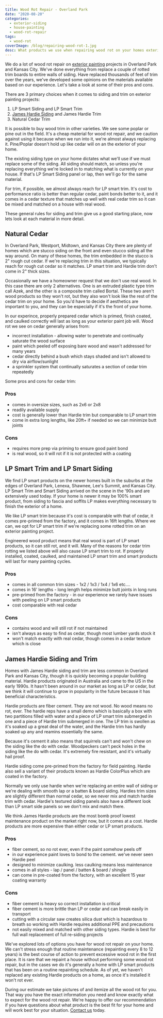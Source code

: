```yaml
---
title: Wood Rot Repair - Overland Park
date: "2020-08-20"
categories:
  - exterior-siding
  - house-painting
  - wood-rot-repair
tags:
  - wood-rot
coverImage: /blog/repairing-wood-rot-1.jpg
desc: What products we use when repairing wood rot on your homes exterior
---
```


We do a lot of wood rot repair on [exterior painting](https://greatplainspaintingkc.com/home-exterior-need-painted-kansas-city/) projects in Overland Park and Kansas City. We've done everything from replace a couple of rotted trim boards to entire walls of siding. Have replaced thousands of feet of trim over the years, we've developed some opinions on the materials available based on our experience. Let's take a look at some of their pros and cons.

There are 3 primary choices when it comes to siding and trim on exterior painting projects:

1. LP Smart Siding and LP Smart Trim
2. [James Hardie Siding](https://greatplainspaintingkc.com/james-hardie-siding-kansas-city/) and James Hardie Trim
3. Natural Cedar Trim

It is possible to buy wood trim in other varieties. We see some poplar or pine out in the field. It's a cheap material for wood rot repair, and we caution against using it because when we run into it, we're almost always replacing it. Pine/Poplar doesn't hold up like cedar will on an the exterior of your home.

The existing siding type on your home dictates what we'll use if we must replace some of the siding. All siding should match, so unless you're replacing everything we're locked in to matching what is currently on your house. If that's LP Smart Siding panel or lap, then we'll go for the same material.

For trim, if possible, we almost always reach for LP smart trim. It's cost to performance ratio is better than regular cedar, paint bonds better to it, and it comes in a cedar texture that matches up well with real cedar trim so it can be mixed and matched on a house with real wood.

These general rules for siding and trim give us a good starting place, now lets look at each material in more detail.

## Natural Cedar

In Overland Park, Westport, Midtown, and Kansas City there are plenty of homes which are stucco siding on the front and even stucco siding all the way around. On many of these homes, the trim embedded in the stucco is 2" rough cut cedar. If we're replacing trim in this situation, we typically reach for rough cut cedar so it matches. LP smart trim and Hardie trim don't come in 2" thick sizes.

Occasionally we have a homeowner request that we don't use real wood. In this case there are only 2 alternatives. One is an extruded plastic type trim call Azek, and the other is a composite trim called Bortal. These two aren't wood products so they won't rot, but they also won't look like the rest of the cedar trim on your home. So you'd have to decide if aesthetics are important to you, and they can be especially if it's the front of your home.

In our experince, properly prepared cedar which is primed, finish coated, and caulked correctly will last as long as your exterior paint job will. Wood rot we see on cedar generally arises from:

- incorrect installation - allowing water to penetrate and continually saturate the wood surface
- paint which peeled off exposing bare wood and wasn't addressed for many years
- cedar directly behind a bush which stays shaded and isn't allowed to dry via airflow/sunlight
- a sprinkler system that continually saturates a section of cedar trim repeatedly

Some pros and cons for cedar trim:

### Pros

- comes in oversize sizes, such as 2x6 or 2x8
- readily available supply
- cost is generally lower than Hardie trim but comparable to LP smart trim
- come in extra long lengths, like 20ft+ if needed so we can minimize butt joints

### Cons

- requires more prep via priming to ensure good paint bond
- is real wood, so it will rot if it is not protected with a coating

## LP Smart Trim and LP Smart Siding

We find LP smart products on the newer homes built in the suburbs at the edges of Overland Park, Lenexa, Shawnee, Lee's Summit, and Kansas City. LP Smart Trim and Smart Siding arrived on the scene in the '90s and are extensively used today. If your home is newer it may be 100% smart product, from siding to fascia and soffits LP makes everything necessary to finish the exterior of a home.

We like LP smart trim because it's cost is comparable with that of cedar, it comes pre-primed from the factory, and it comes in 16ft lengths. Where we can, we opt for LP smart trim if we're replacing some rotted trim on an exterior painting project.

Engineered wood product means that real wood is part of LP smart products, so it can still rot, and it will. Many of the reasons for cedar trim rotting we listed above will also cause LP smart trim to rot. If properly installed, coated, caulked, and maintained LP smart trim and smart products will last for many painting cycles.

### Pros

- comes in all common trim sizes - 1x2 / 1x3 / 1x4 / 1x6 etc....
- comes in 16' lengths - long length helps minimize butt joints in long runs
- pre-primed from the factory - in our experience we rarely have issues with peeling on LP smart products
- cost comparable with real cedar

### Cons

- contains wood and will still rot if not maintained
- isn't always as easy to find as cedar, though most lumber yards stock it
- won't match exactly with real cedar, though comes in a cedar texture which is close

## James Hardie Siding and Trim

Homes with James Hardie siding and trim are less common in Overland Park and Kansas City, though it is quickly becoming a popular building material. Hardie products originated in Australia and came to the US in the early 1990s. It hasn't been around in our market as long as LP or cedar, but we think it will continue to grow in popularity in the future because it has beneficial characteristics.

Hardie products are fiber cement. They are not wood. No wood means no rot, ever. The hardie reps have a small demo which is basically a box with two partitions filled with water and a piece of LP smart trim submerged in one and a piece of Hardie trim submerged in one. The LP trim is swollen as it's soaked up a great deal of the water, and the Hardie trim has hardly soaked up any and reamins essentially the same.

Because it's cement it also means that squirrels can't and won't chew on the siding like the do with cedar. Woodpeckers can't peck holes in the siding like the do with cedar. It's extremely fire resistant, and it's virtually hail proof.

Hardie siding come pre-primed from the factory for field painting. Hardie also sell a variant of their products known as Hardie ColorPlus which are coated in the factory.

Normally we only use hardie when we're replacing an entire wall of siding or we're dealing with smooth lap or a batten & board siding. Hardies trim sizes are slightly different than normal cedar, so we never mix and match hardie trim with cedar. Hardie's textured siding panels also have a different look than LP smart side panels so we don't mix and match there.

We think James Hardie products are the most bomb proof lowest maintenance product on the market right now, but it comes at a cost. Hardie products are more expensive than either cedar or LP smart products.

### Pros

- fiber cement, so no rot ever, even if the paint somehow peels off
- in our experience paint loves to bond to the cement. we've never seen Hardie peel
- designed to minimize caulking. less caulking means less maintenance
- comes in all styles - lap / panel / batten & board / shingle
- can come in pre-coated from the factory, with an excellent 15 year coating warranty

### Cons

- fiber cememt is heavy so correct installation is critical
- fiber cement is more brittle than LP or cedar and can break easily in transport
- cutting with a circular saw creates silica dust which is hazardous to breath so working with Hardie requires additional PPE and precautions
- not easily mixed and matched with other siding types. Hardie is best for full wall replacement of full re-siding projects

We've explored lots of options you have for wood rot repair on your home. We can't stress enough that routine maintenance (repainting every 8 to 12 years) is the best course of action to prevent excessive wood rot in the first place. It is rare that we repaint a house without performing some wood rot repair, but in the cases we do it's generally a home with LP smart products that has been on a routine repainting schedule. As of yet, we haven't replaced any existing Hardie products on a home, as once it's installed it won't rot ever.

During our estimate we take pictures of and itemize all the wood rot for you. That way you have the exact information you need and know exactly what to expect for the wood rot repair. We're happy to offer our recommendation if you have questions about what product is the best fit for your home and will work best for your situation. [Contact us](https://greatplainspaintingkc.com/contact/) today.
